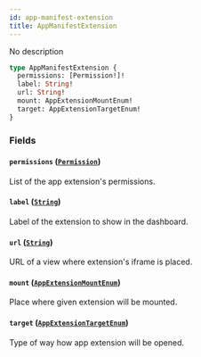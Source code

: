 ```yaml
---
id: app-manifest-extension
title: AppManifestExtension
---
```



No description

```graphql
type AppManifestExtension {
  permissions: [Permission!]!
  label: String!
  url: String!
  mount: AppExtensionMountEnum!
  target: AppExtensionTargetEnum!
}
```


### Fields

#### `permissions` ([`Permission`](../../../developer/api-reference/objects/permission))

List of the app extension's permissions.


#### `label` ([`String`](../../../developer/api-reference/scalars/string))

Label of the extension to show in the dashboard.


#### `url` ([`String`](../../../developer/api-reference/scalars/string))

URL of a view where extension's iframe is placed.


#### `mount` ([`AppExtensionMountEnum`](../../../developer/api-reference/enums/app-extension-mount-enum))

Place where given extension will be mounted.


#### `target` ([`AppExtensionTargetEnum`](../../../developer/api-reference/enums/app-extension-target-enum))

Type of way how app extension will be opened.




